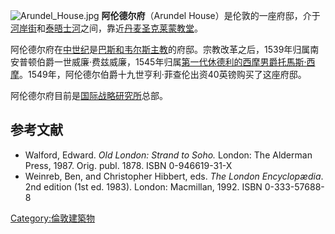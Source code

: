 {{coord|51|30|43|N|0|6|51|W|type:landmark_region:GB|display=title}}
[[Image:Arundel_House.jpg|thumb]]
'''阿伦德尔府'''（Arundel House）是伦敦的一座府邸，介于[[河岸街|河岸街]]和[[泰晤士河|泰晤士河]]之间，靠近[[丹麦圣克莱蒙教堂|丹麦圣克莱蒙教堂]]。

阿伦德尔府在[[中世纪|中世纪]]是[[巴斯和韦尔斯主教|巴斯和韦尔斯主教]]的府邸。宗教改革之后，1539年归属南安普顿伯爵一世威廉·费兹威廉，1545年归属[[第一代休德利的西摩男爵托馬斯·西摩|第一代休德利的西摩男爵托馬斯·西摩]]。1549年，阿伦德尔伯爵十九世亨利·菲查伦出资40英镑购买了这座府邸。

阿伦德尔府目前是[[国际战略研究所|国际战略研究所]]总部。

==参考文献==
*Walford, Edward.  ''Old London: Strand to Soho.''  London:  The Alderman Press, 1987.  Orig. publ. 1878.  ISBN 0-946619-31-X
*Weinreb, Ben, and Christopher Hibbert, eds.  ''The London Encyclopædia''.  2nd edition (1st ed. 1983).  London: Macmillan, 1992.  ISBN 0-333-57688-8

[[Category:倫敦建築物|Category:倫敦建築物]]